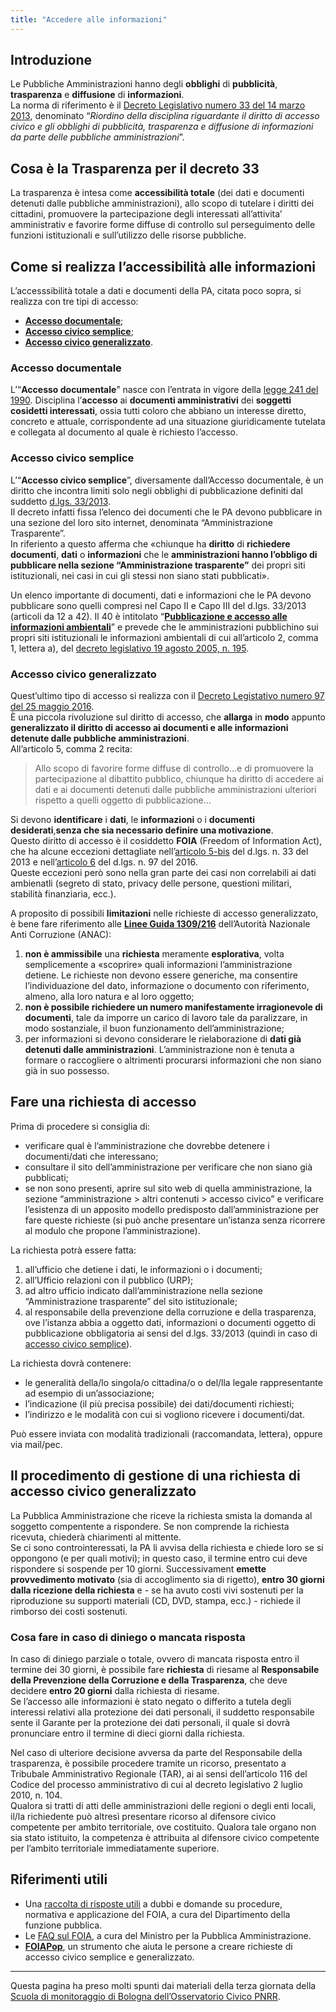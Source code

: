 ```yaml
---
title: "Accedere alle informazioni"
---
```


## Introduzione

Le Pubbliche Amministrazioni hanno degli **obblighi** di **pubblicità**, **trasparenza** e **diffusione** di **informazioni**.<br>
La norma di riferimento è il [Decreto Legislativo numero 33 del 14 marzo 2013](https://www.normattiva.it/uri-res/N2Ls?urn:nir:stato:decreto.legislativo:2013-03-14;33!vig), denominato "*Riordino della disciplina riguardante il diritto di accesso civico e gli obblighi di pubblicità, trasparenza e diffusione di informazioni da parte delle pubbliche amministrazioni*".

::: {.callout-tip}
## Cosa è la Trasparenza per il decreto 33

La trasparenza è intesa come **accessibilità totale** (dei dati e documenti detenuti dalle pubbliche amministrazioni), allo scopo di tutelare i diritti dei cittadini, promuovere la partecipazione degli interessati all'attivita' amministrativ e favorire forme diffuse di controllo sul perseguimento delle funzioni istituzionali e sull'utilizzo delle risorse pubbliche.
:::


## Come si realizza l'accessibilità alle informazioni

L'accesssibilità totale a dati e documenti della PA, citata poco sopra, si realizza con tre tipi di accesso:

- [**Accesso documentale**](#accesso-documentale);
- [**Accesso civico semplice**](#accesso-civico-semplice);
- [**Accesso civico generalizzato**](#accesso-civico-generalizzato).

### Accesso documentale

L'"**Accesso documentale**" nasce con l'entrata in vigore della [legge 241 del 1990](https://www.normattiva.it/uri-res/N2Ls?urn:nir:stato:legge:1990-08-07;241!vig). Disciplina l'**accesso** ai **documenti amministrativi** dei **soggetti cosidetti interessati**, ossia tutti coloro che abbiano un interesse diretto, concreto e attuale, corrispondente ad una situazione giuridicamente tutelata e collegata al documento al quale è richiesto l'accesso.

### Accesso civico semplice

L'"**Accesso civico semplice**", diversamente dall'Accesso documentale, è un diritto che incontra limiti solo negli obblighi di pubblicazione definiti dal suddetto [d.lgs. 33/2013](https://www.normattiva.it/uri-res/N2Ls?urn:nir:stato:decreto.legislativo:2013-03-14;33!vig).<br>
Il decreto infatti fissa l'elenco dei documenti che le PA devono pubblicare in una sezione del loro sito internet, denominata "Amministrazione Trasparente".<br>
In riferiento a questo afferma che «chiunque ha **diritto** di **richiedere documenti**, **dati** o **informazioni** che le **amministrazioni hanno l'obbligo di pubblicare nella sezione "Amministrazione trasparente"** dei propri siti istituzionali, nei casi in cui gli stessi non siano stati pubblicati».

Un elenco importante di documenti, dati e informazioni che le PA devono pubblicare sono quelli compresi nel Capo II e Capo III del d.lgs. 33/2013 (articoli da 12 a 42). Il 40 è intitolato "[**Pubblicazione e accesso alle informazioni ambientali**](https://www.normattiva.it/uri-res/N2Ls?urn:nir:stato:decreto.legislativo:2013-03-14;33!vig~art40)" e prevede che le amministrazioni pubblichino sui propri siti istituzionali le informazioni ambientali di cui all'articolo 2, comma 1, lettera a), del [decreto legislativo 19 agosto 2005, n. 195](https://www.normattiva.it/uri-res/N2Ls?urn:nir:stato:decreto.legislativo:2005-08-19;195~art2-com1-leta).

### Accesso civico generalizzato

Quest'ultimo tipo di accesso si realizza con il [Decreto Legistativo numero 97 del 25 maggio 2016](https://www.normattiva.it/uri-res/N2Ls?urn:nir:stato:decreto.legislativo:2016-05-25;97!vig).<br>
È una piccola rivoluzione sul diritto di accesso, che **allarga** in **modo** appunto **generalizzato il diritto di accesso ai documenti e alle informazioni detenute dalle pubbliche amministrazioni**.<br>
All'articolo 5, comma 2 recita:

> Allo scopo di favorire forme diffuse di controllo…e di promuovere la partecipazione al dibattito pubblico, chiunque ha diritto di accedere ai dati e ai documenti detenuti dalle pubbliche amministrazioni ulteriori rispetto a quelli oggetto di pubblicazione…

Si devono **identificare** i **dati**, le **informazioni** o i **documenti desiderati**,**senza che sia necessario definire una motivazione**.<br>
Questo diritto di accesso è il cosiddetto **FOIA** (Freedom of Information Act), che ha alcune eccezioni dettagliate nell'[articolo 5-bis](https://www.normattiva.it/uri-res/N2Ls?urn:nir:stato:decreto.legislativo:2013-03-14;33!vig~art5bis) del d.lgs. n. 33 del 2013 e nell'[articolo 6](https://www.normattiva.it/uri-res/N2Ls?urn:nir:stato:decreto.legislativo:2016-05-25;97!vig~art6) del d.lgs. n. 97 del 2016.<br>
Queste eccezioni però sono nella gran parte dei casi non correlabili ai dati ambienatli (segreto di stato, privacy delle persone, questioni militari, stabilità finanziaria, ecc.).

A proposito di possibili **limitazioni** nelle richieste di accesso generalizzato, è bene fare riferimento alle [**Linee Guida 1309/216**](https://www.anticorruzione.it/portal/rest/jcr/repository/collaboration/Digital%20Assets/anacdocs/Attivita/Atti/determinazioni/2016/1309/del.1309.2016.det.LNfoia.pdf) dell'Autorità Nazionale Anti Corruzione (ANAC):

1. **non è ammissibile** una **richiesta** meramente **esplorativa**, volta semplicemente a «scoprire» quali informazioni l’amministrazione detiene. Le richieste non devono essere generiche, ma consentire l'individuazione del dato, informazione o documento con riferimento, almeno, alla loro natura e al loro oggetto;
2. **non è possibile richiedere un numero manifestamente irragionevole di documenti**, tale da imporre un carico di lavoro tale da paralizzare, in modo sostanziale, il buon funzionamento dell’amministrazione;
3. per informazioni si devono considerare le rielaborazione di **dati già detenuti dalle amministrazioni**. L'amministrazione non è tenuta a formare o raccogliere o altrimenti procurarsi informazioni che non siano già in suo possesso.

## Fare una richiesta di accesso

Prima di procedere si consiglia di:

- verificare qual è l'amministrazione che dovrebbe detenere i documenti/dati che interessano;
- consultare il sito dell'amministrazione per verificare che non siano già pubblicati;
- se non sono presenti, aprire sul sito web di quella amministrazione, la sezione “amministrazione > altri contenuti > accesso civico” e verificare l'esistenza di un apposito modello predisposto dall'amministrazione per fare queste richieste (si può anche presentare un'istanza senza ricorrere al modulo che propone l'amministrazione).

La richiesta potrà essere fatta:

1. all'ufficio che detiene i dati, le informazioni o i documenti;
2. all'Ufficio relazioni con il pubblico (URP);
3. ad altro ufficio indicato dall'amministrazione nella sezione "Amministrazione trasparente" del sito istituzionale;
4. al responsabile della prevenzione della corruzione e della trasparenza, ove l'istanza abbia a oggetto dati, informazioni o documenti oggetto di pubblicazione obbligatoria ai sensi del d.lgs. 33/2013 (quindi in caso di [accesso civico semplice](#accesso-civico-semplice)).

La richiesta dovrà contenere:

- le generalità della/lo singola/o cittadina/o o del/lla legale rappresentante ad esempio di un'associazione;
- l'indicazione (il più precisa possibile) dei dati/documenti richiesti;
- l'indirizzo e le modalità con cui si vogliono ricevere i documenti/dat.

Può essere inviata con modalità tradizionali (raccomandata, lettera), oppure via mail/pec.

## Il procedimento di gestione di una richiesta di accesso civico generalizzato

La Pubblica Amministrazione che riceve la richiesta smista la domanda al soggetto compentente a rispondere. Se non comprende la richiesta ricevuta, chiederà chiarimenti al mittente.<br>
Se ci sono controinteressati, la PA li avvisa della richiesta e chiede loro se si oppongono (e per quali motivi); in questo caso, il termine entro cui deve rispondere si sospende per 10 giorni.
Successivament **emette provvedimento motivato** (sia di accoglimento sia di rigetto), **entro 30 giorni dalla ricezione della richiesta** e - se ha avuto costi vivi sostenuti per la riproduzione su supporti materiali (CD, DVD, stampa, ecc.) - richiede il rimborso dei costi sostenuti.

### Cosa fare in caso di diniego o mancata risposta

In caso di diniego parziale o totale, ovvero di mancata risposta entro il termine dei 30 giorni, è possibile fare **richiesta** di riesame al **Responsabile della Prevenzione della Corruzione e della Trasparenza**, che deve decidere **entro 20 giorni** dalla richiesta di riesame.<br>
Se l'accesso alle informazioni è stato negato o differito a tutela degli interessi relativi alla protezione dei dati personali, il suddetto responsabile sente il Garante per la protezione dei dati personali, il quale si dovrà pronunciare entro il termine di dieci giorni dalla richiesta.

Nel caso di ulteriore decisione avversa da parte del Responsabile della trasparenza, è possibile procedere tramite un ricorso, presentato a Tribubale Amministrativo Regionale (TAR), ai ai sensi dell'articolo 116 del Codice del processo amministrativo di cui al decreto legislativo 2 luglio 2010, n. 104.<br>
Qualora si tratti di atti delle amministrazioni delle regioni o degli enti locali, il/la richiedente può altresì presentare ricorso al difensore civico competente per ambito territoriale, ove costituito. Qualora tale organo non sia stato istituito, la competenza è attribuita al difensore civico competente per l'ambito territoriale immediatamente superiore.

## Riferimenti utili

- Una [raccolta di risposte utili](https://foia.gov.it/domande-e-risposte) a dubbi e domande su procedure, normativa e applicazione del FOIA, a cura del Dipartimento della funzione pubblica.
- Le [FAQ sul FOIA](https://www.funzionepubblica.gov.it/faq-del-foia), a cura del Ministro per la Pubblica Amministrazione.
- [**FOIAPop**](http://www.foiapop.it/), un strumento che aiuta le persone a creare richieste di accesso civico semplice e generalizzato.

---

::: {.callout-note}
Questa pagina ha preso molti spunti dai materiali della terza giornata della [Scuola di monitoraggio di Bologna dell’Osservatorio Civico PNRR](https://www.osservatoriocivicopnrr.it/news/27-la-terza-giornata-a-bologna-della-scuola-di-monitoraggio.html).
:::
